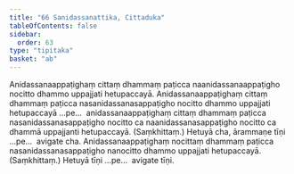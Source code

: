 ```yaml
---
title: "66 Sanidassanattika, Cittaduka"
tableOfContents: false
sidebar:
  order: 63
type: "tipitaka"
basket: "ab"
---
```



<DynamicBreadcrumb />

<Division number="112">

<Paragraph number="273">
Anidassanaappaṭighaṃ cittaṃ dhammaṃ paṭicca naanidassanaappaṭigho nocitto dhammo uppajjati hetupaccayā. Anidassanaappaṭighaṃ cittaṃ dhammaṃ paṭicca nasanidassanasappaṭigho nocitto dhammo uppajjati hetupaccayā …pe…  anidassanaappaṭighaṃ cittaṃ dhammaṃ paṭicca nasanidassanasappaṭigho nocitto ca naanidassanasappaṭigho nocitto ca dhammā uppajjanti hetupaccayā. (Saṃkhittaṃ.) Hetuyā cha, ārammaṇe tīṇi …pe…  avigate cha.
</Paragraph>

<Paragraph number="274">
Anidassanaappaṭighaṃ nocittaṃ dhammaṃ paṭicca nasanidassanasappaṭigho nanocitto dhammo uppajjati hetupaccayā. (Saṃkhittaṃ.) Hetuyā tīṇi …pe…  avigate tīṇi.
</Paragraph>
</Division>
